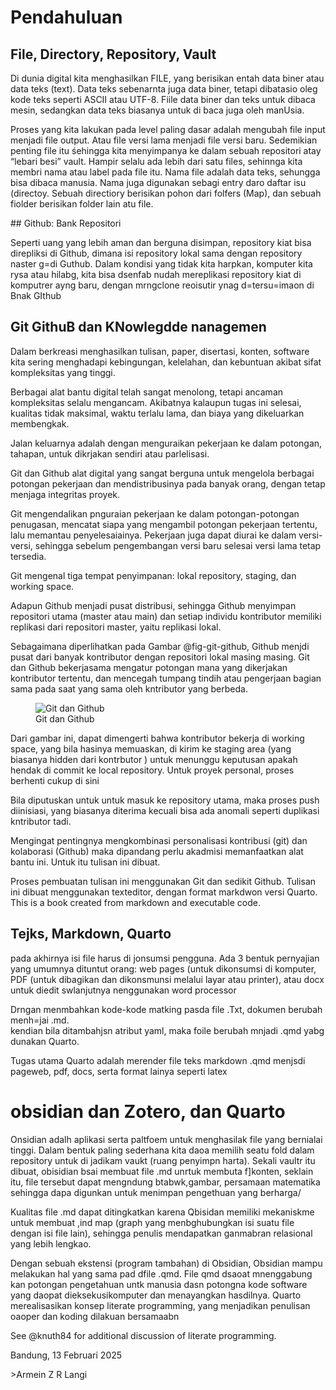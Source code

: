 # Pendahuluan {.unnumbered}

## File, Directory, Repository, Vault

Di dunia digital kita menghasilkan FILE, yang berisikan entah data biner atau data teks (text). Data teks sebenarnta juga data biner, tetapi dibatasio oleg kode teks seperti ASCII atau UTF-8. Fiile data biner dan teks untuk dibaca mesin, sedangkan data teks biasanya untuk di baca juga oleh manUsia.

Proses yang kita lakukan pada level paling dasar adalah mengubah file input menjadi file output. Atau file versi lama menjadi file versi baru. Sedemikian penting file itu śehingga kita menyimpanya ke dalam sebuah repositori atay "lebari besi" vault. Hampir selalu ada lebih dari satu files, sehinnga kita membri nama atau label pada file itu. Nama file adalah data teks, sehungga bisa dibaca manusia. Nama juga digunakan sebagi entry daro daftar isu (directoy. Sebuah directiory berisikan pohon dari folfers (Map), dan sebuah fiolder berisikan folder lain atu file.

\## Github: Bank Repositori

Seperti uang yang lebih aman dan berguna disimpan, repository kiat bisa direpliksi di Github, dimana isi repository lokal sama dengan repository naster g=di Guthub. Dalam kondisi yang tidak kita harpkan, komputer kita rysa atau hilabg, kita bisa dsenfab nudah mereplikasi repository kiat di komputrer ayng baru, dengan mrngclone reoisutir ynag d=tersu=imaon di Bnak GIthub

## Git GithuB dan KNowlegdde nanagemen

Dalam berkreasi menghasilkan tulisan, paper, disertasi, konten, software kita sering menghadapi kebingungan, kelelahan, dan kebuntuan akibat sifat kompleksitas yang tinggi.

Berbagai alat bantu digital telah sangat menolong, tetapi ancaman kompleksitas selalu mengancam. Akibatnya kalaupun tugas ini selesai, kualitas tidak maksimal, waktu terlalu lama, dan biaya yang dikeluarkan membengkak.

Jalan keluarnya adalah dengan menguraikan pekerjaan ke dalam potongan, tahapan, untuk dikrjakan sendiri atau parlelisasi.

Git dan Github alat digital yang sangat berguna untuk mengelola berbagai potongan pekerjaan dan mendistribusinya pada banyak orang, dengan tetap menjaga integritas proyek.

Git mengendalikan pnguraian pekerjaan ke dalam potongan-potongan penugasan, mencatat siapa yang mengambil potongan pekerjaan tertentu, lalu memantau penyelesaiainya. Pekerjaan juga dapat diurai ke dalam versi-versi, sehingga sebelum pengembangan versi baru selesai versi lama tetap tersedia.

Git mengenal tiga tempat penyimpanan: lokal repository, staging, dan working space.

Adapun Github menjadi pusat distribusi, sehingga Github menyimpan repositori utama (master atau main) dan setiap individu kontributor memiliki replikasi dari repositori master, yaitu replikasi lokal.

Sebagaimana diperlihatkan pada Gambar @fig-git-github, Github menjdi pusat dari banyak kontributor dengan repositori lokal masing masing. Git dan Github bekerjasama mengatur potongan mana yang dikerjakan kontributor tertentu, dan mencegah tumpang tindih atau pengerjaan bagian sama pada saat yang sama oleh kntributor yang berbeda.

![Git dan Github](images/gitgithub.png){#fig-git-github}

Dari gambar ini, dapat dimengerti bahwa kontributor bekerja di working space, yang bila hasinya memuaskan, di kirim ke staging area (yang biasanya hidden dari kontrbutor ) untuk menunggu keputusan apakah hendak di commit ke local repository. Untuk proyek personal, proses berhenti cukup di sini

Bila diputuskan untuk untuk masuk ke repository utama, maka proses push diinisiasi, yang biasanya diterima kecuali bisa ada anomali seperti duplikasi kntributor tadi.

Mengingat pentingnya mengkombinasi personalisasi kontribusi (git) dan kolaborasi (Github) maka dipandang perlu akadmisi memanfaatkan alat bantu ini. Untuk itu tulisan ini dibuat.

Proses pembuatan tulisan ini menggunakan Git dan sedikit Github. Tulisan ini dibuat menggunakan texteditor, dengan format markdwon versi Quarto. This is a book created from markdown and executable code.

## Tejks, Markdown, Quarto

pada akhirnya isi file harus di jonsumsi pengguna. Ada 3 bentuk pernyajian yang umumnya dituntut orang: web pages (untuk dikonsumsi di komputer, PDF (untuk dibagikan dan dikonsmunsi melalui layar atau printer), atau docx untuk diedit swlanjutnya nenggunakan word processor

Drngan menmbahkan kode-kode matking pasda file .Txt, dokumen berubah menh=jai .md.\
kendian bila ditambahjsn atribut yaml, maka foile berubah mnjadi .qmd yabg dunakan Quarto.

Tugas utama Quarto adalah merender file teks markdown .qmd menjsdi pageweb, pdf, docs, serta format lainya seperti latex

# obsidian dan Zotero, dan Quarto

Onsidian adalh aplikasi serta paltfoem untuk menghasilak file yang bernialai tinggi. Dalam bentuk paling sederhana kita daoa memilih seatu fold dalam repository untuk di jadikam vaukt (ruang penyimpn harta). Sekali vaultr itu dibuat, obisidian bsai membuat file .md unrtuk membuta f\]konten, seklain itu, file tersebut dapat mengndung btabwk,gambar, persamaan matematika sehingga dapa digunkan untuk menimpan pengethuan yang berharga/

Kualitas file .md dapat ditingkatkan karena Qbisidan memiliki mekaniskme untuk membuat ,ind map (graph yang menbghubungkan isi suatu file dengan isi file lain), sehingga penulis mendapatkan ganmabran relasional yang lebih lengkao.

Dengan sebuah ekstensi (program tambahan) di Obsidian, Obsidian mampu melakukan hal yang sama pad dfile .qmd. File qmd dsaoat mnenggabung kan potongan pengetahuan untk manusia dasn potongna kode software yang daopat dieksekusikomputer dan menayangkan hasdilnya. Quarto merealisasikan konsep literate programming, yang menjadikan penulisan oaoper dan koding dilakuan bersamaabn

See @knuth84 for additional discussion of literate programming.

Bandung, 13 Februari 2025

\>Armein Z R Langi